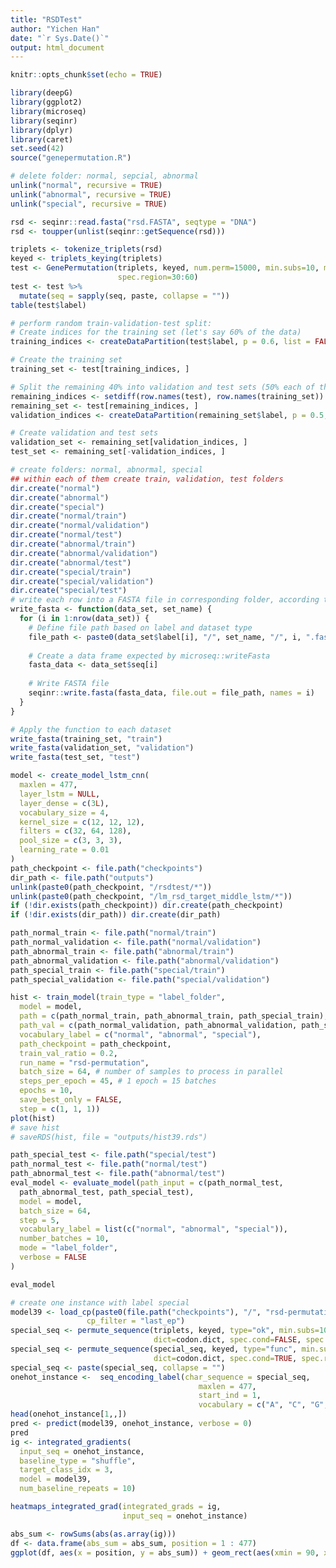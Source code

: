 ```yaml
---
title: "RSDTest"
author: "Yichen Han"
date: "`r Sys.Date()`"
output: html_document
---
```


```r
knitr::opts_chunk$set(echo = TRUE)
```

```r
library(deepG)
library(ggplot2)
library(microseq)
library(seqinr)
library(dplyr)
library(caret)
set.seed(42)
source("genepermutation.R")
```

```r
# delete folder: normal, sepcial, abnormal
unlink("normal", recursive = TRUE)
unlink("abnormal", recursive = TRUE)
unlink("special", recursive = TRUE)
```

```r
rsd <- seqinr::read.fasta("rsd.FASTA", seqtype = "DNA")
rsd <- toupper(unlist(seqinr::getSequence(rsd)))
```

```r
triplets <- tokenize_triplets(rsd)
keyed <- triplets_keying(triplets)
test <- GenePermutation(triplets, keyed, num.perm=15000, min.subs=10, max.subs=30,
                        spec.region=30:60)
test <- test %>%
  mutate(seq = sapply(seq, paste, collapse = ""))
table(test$label)
```

```r
# perform random train-validation-test split:
# Create indices for the training set (let's say 60% of the data)
training_indices <- createDataPartition(test$label, p = 0.6, list = FALSE)

# Create the training set
training_set <- test[training_indices, ]

# Split the remaining 40% into validation and test sets (50% each of the remaining)
remaining_indices <- setdiff(row.names(test), row.names(training_set))
remaining_set <- test[remaining_indices, ]
validation_indices <- createDataPartition(remaining_set$label, p = 0.5, list = FALSE)

# Create validation and test sets
validation_set <- remaining_set[validation_indices, ]
test_set <- remaining_set[-validation_indices, ]
```

```r
# create folders: normal, abnormal, special
## within each of them create train, validation, test folders
dir.create("normal")
dir.create("abnormal")
dir.create("special")
dir.create("normal/train")
dir.create("normal/validation")
dir.create("normal/test")
dir.create("abnormal/train")
dir.create("abnormal/validation")
dir.create("abnormal/test")
dir.create("special/train")
dir.create("special/validation")
dir.create("special/test")
# write each row into a FASTA file in corresponding folder, according to label
write_fasta <- function(data_set, set_name) {
  for (i in 1:nrow(data_set)) {
    # Define file path based on label and dataset type
    file_path <- paste0(data_set$label[i], "/", set_name, "/", i, ".fasta")
    
    # Create a data frame expected by microseq::writeFasta
    fasta_data <- data_set$seq[i]
    
    # Write FASTA file
    seqinr::write.fasta(fasta_data, file.out = file_path, names = i)
  }
}

# Apply the function to each dataset
write_fasta(training_set, "train")
write_fasta(validation_set, "validation")
write_fasta(test_set, "test")
```

```r
model <- create_model_lstm_cnn(
  maxlen = 477,
  layer_lstm = NULL,
  layer_dense = c(3L),
  vocabulary_size = 4,
  kernel_size = c(12, 12, 12),
  filters = c(32, 64, 128),
  pool_size = c(3, 3, 3),
  learning_rate = 0.01
)
path_checkpoint <- file.path("checkpoints")
dir_path <- file.path("outputs")
unlink(paste0(path_checkpoint, "/rsdtest/*"))
unlink(paste0(path_checkpoint, "/lm_rsd_target_middle_lstm/*"))
if (!dir.exists(path_checkpoint)) dir.create(path_checkpoint)
if (!dir.exists(dir_path)) dir.create(dir_path)
```

```r
path_normal_train <- file.path("normal/train")
path_normal_validation <- file.path("normal/validation")
path_abnormal_train <- file.path("abnormal/train")
path_abnormal_validation <- file.path("abnormal/validation")
path_special_train <- file.path("special/train")
path_special_validation <- file.path("special/validation")

hist <- train_model(train_type = "label_folder",
  model = model,
  path = c(path_normal_train, path_abnormal_train, path_special_train), # path to training files
  path_val = c(path_normal_validation, path_abnormal_validation, path_special_validation), # path to validation files
  vocabulary_label = c("normal", "abnormal", "special"),
  path_checkpoint = path_checkpoint,
  train_val_ratio = 0.2,
  run_name = "rsd-permutation",
  batch_size = 64, # number of samples to process in parallel
  steps_per_epoch = 45, # 1 epoch = 15 batches
  epochs = 10,
  save_best_only = FALSE,
  step = c(1, 1, 1))
plot(hist)
# save hist
# saveRDS(hist, file = "outputs/hist39.rds")
```

```r
path_special_test <- file.path("special/test")
path_normal_test <- file.path("normal/test")
path_abnormal_test <- file.path("abnormal/test")
eval_model <- evaluate_model(path_input = c(path_normal_test,
  path_abnormal_test, path_special_test),
  model = model,
  batch_size = 64,
  step = 5,
  vocabulary_label = list(c("normal", "abnormal", "special")),
  number_batches = 10,
  mode = "label_folder",
  verbose = FALSE
)

eval_model
```

```r
# create one instance with label special
model39 <- load_cp(paste0(file.path("checkpoints"), "/", "rsd-permutation_39"), 
                 cp_filter = "last_ep")
special_seq <- permute_sequence(triplets, keyed, type="ok", min.subs=10, max.subs=30,
                                dict=codon.dict, spec.cond=FALSE, spec.region=NULL)
special_seq <- permute_sequence(special_seq, keyed, type="func", min.subs=10, max.subs=30,
                                dict=codon.dict, spec.cond=TRUE, spec.region=30:60)
special_seq <- paste(special_seq, collapse = "")
onehot_instance <-  seq_encoding_label(char_sequence = special_seq,
                                          maxlen = 477,
                                          start_ind = 1,
                                          vocabulary = c("A", "C", "G", "T"))
head(onehot_instance[1,,])
pred <- predict(model39, onehot_instance, verbose = 0)
pred
ig <- integrated_gradients(
  input_seq = onehot_instance,
  baseline_type = "shuffle",
  target_class_idx = 3,
  model = model39,
  num_baseline_repeats = 10)

heatmaps_integrated_grad(integrated_grads = ig,
                         input_seq = onehot_instance)

abs_sum <- rowSums(abs(as.array(ig)))
df <- data.frame(abs_sum = abs_sum, position = 1 : 477)
ggplot(df, aes(x = position, y = abs_sum)) + geom_rect(aes(xmin = 90, xmax = 180, ymin = -Inf, ymax = Inf), fill = "lightblue", alpha = 0.2) + geom_smooth(method = "auto") + geom_point() + theme_bw()
```